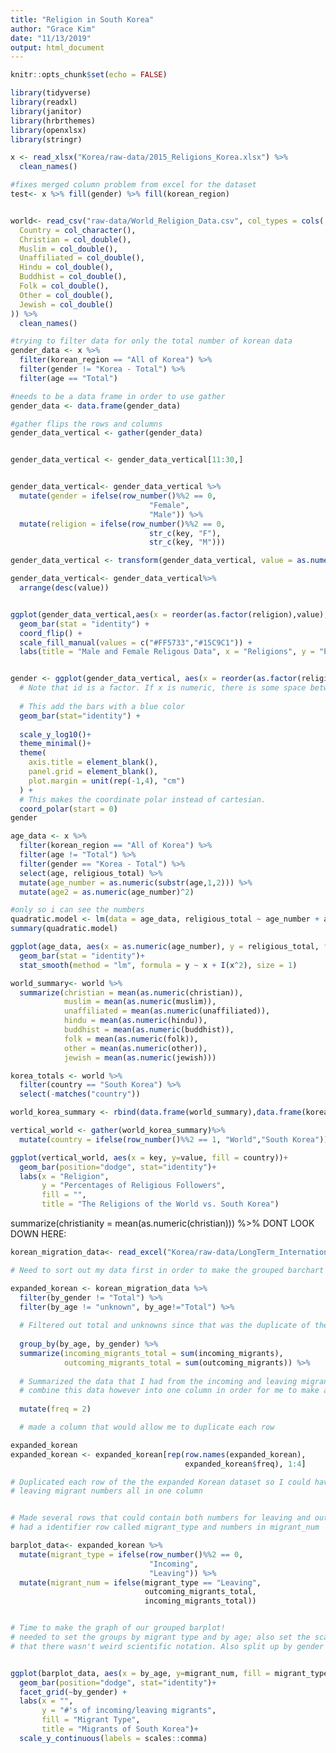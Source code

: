 ```yaml
---
title: "Religion in South Korea"
author: "Grace Kim"
date: "11/13/2019"
output: html_document
---
```


```r
knitr::opts_chunk$set(echo = FALSE)

library(tidyverse)
library(readxl)
library(janitor)
library(hrbrthemes)
library(openxlsx)
library(stringr)

```

```r

x <- read_xlsx("Korea/raw-data/2015_Religions_Korea.xlsx") %>% 
  clean_names()

#fixes merged column problem from excel for the dataset
test<- x %>% fill(gender) %>% fill(korean_region)


world<- read_csv("raw-data/World_Religion_Data.csv", col_types = cols(
  Country = col_character(),
  Christian = col_double(),
  Muslim = col_double(),
  Unaffiliated = col_double(),
  Hindu = col_double(),
  Buddhist = col_double(),
  Folk = col_double(),
  Other = col_double(),
  Jewish = col_double()
)) %>% 
  clean_names()

```


```r

#trying to filter data for only the total number of korean data
gender_data <- x %>% 
  filter(korean_region == "All of Korea") %>% 
  filter(gender != "Korea - Total") %>% 
  filter(age == "Total")

#needs to be a data frame in order to use gather
gender_data <- data.frame(gender_data)

#gather flips the rows and columns
gender_data_vertical <- gather(gender_data)


gender_data_vertical <- gender_data_vertical[11:30,] 


gender_data_vertical<- gender_data_vertical %>% 
  mutate(gender = ifelse(row_number()%%2 == 0,
                               "Female",
                               "Male")) %>% 
  mutate(religion = ifelse(row_number()%%2 == 0,
                               str_c(key, "F"),
                               str_c(key, "M")))

gender_data_vertical <- transform(gender_data_vertical, value = as.numeric(value)) 

gender_data_vertical<- gender_data_vertical%>% 
  arrange(desc(value))


ggplot(gender_data_vertical,aes(x = reorder(as.factor(religion),value), y = value, fill = gender)) +
  geom_bar(stat = "identity") +
  coord_flip() +
  scale_fill_manual(values = c("#FF5733","#15C9C1")) +
  labs(title = "Male and Female Religous Data", x = "Religions", y = "Percentage Practiced by Population")


gender <- ggplot(gender_data_vertical, aes(x = reorder(as.factor(religion),value), y = value, fill = gender)) +       
  # Note that id is a factor. If x is numeric, there is some space between the first bar
  
  # This add the bars with a blue color
  geom_bar(stat="identity") +
  
  scale_y_log10()+
  theme_minimal()+
  theme(
    axis.title = element_blank(),
    panel.grid = element_blank(),
    plot.margin = unit(rep(-1,4), "cm") 
  ) +
  # This makes the coordinate polar instead of cartesian.
  coord_polar(start = 0)
gender
```

```r
age_data <- x %>% 
  filter(korean_region == "All of Korea") %>% 
  filter(age != "Total") %>% 
  filter(gender == "Korea - Total") %>% 
  select(age, religious_total) %>% 
  mutate(age_number = as.numeric(substr(age,1,2))) %>% 
  mutate(age2 = as.numeric(age_number)^2)

#only so i can see the numbers
quadratic.model <- lm(data = age_data, religious_total ~ age_number + age2)
summary(quadratic.model)

ggplot(age_data, aes(x = as.numeric(age_number), y = religious_total, fill = age_number)) +
  geom_bar(stat = "identity")+
  stat_smooth(method = "lm", formula = y ~ x + I(x^2), size = 1)
```


```r
world_summary<- world %>% 
  summarize(christian = mean(as.numeric(christian)),
            muslim = mean(as.numeric(muslim)),
            unaffiliated = mean(as.numeric(unaffiliated)),
            hindu = mean(as.numeric(hindu)),
            buddhist = mean(as.numeric(buddhist)),
            folk = mean(as.numeric(folk)),
            other = mean(as.numeric(other)),
            jewish = mean(as.numeric(jewish))) 

korea_totals <- world %>% 
  filter(country == "South Korea") %>% 
  select(-matches("country"))

world_korea_summary <- rbind(data.frame(world_summary),data.frame(korea_totals))

vertical_world <- gather(world_korea_summary)%>% 
  mutate(country = ifelse(row_number()%%2 == 1, "World","South Korea"))

ggplot(vertical_world, aes(x = key, y=value, fill = country))+ 
  geom_bar(position="dodge", stat="identity")+
  labs(x = "Religion",
       y = "Percentages of Religious Followers",
       fill = "",
       title = "The Religions of the World vs. South Korea")

```

summarize(christianity = mean(as.numeric(christian))) %>% DONT LOOK DOWN HERE:



```r

korean_migration_data<- read_excel("Korea/raw-data/LongTerm_International_Migration_by_Sex_and_Age_Nationals__Foreigners__20191005095057.xlsx") %>% clean_names()

```

```r
# Need to sort out my data first in order to make the grouped barchart

expanded_korean <- korean_migration_data %>% 
  filter(by_gender != "Total") %>%
  filter(by_age != "unknown", by_age!="Total") %>%
  
  # Filtered out total and unknowns since that was the duplicate of the combined data
  
  group_by(by_age, by_gender) %>% 
  summarize(incoming_migrants_total = sum(incoming_migrants),
            outcoming_migrants_total = sum(outcoming_migrants)) %>% 
  
  # Summarized the data that I had from the incoming and leaving migrants, needed to 
  # combine this data however into one column in order for me to make a grouped plot
  
  mutate(freq = 2)

  # made a column that would allow me to duplicate each row

expanded_korean
expanded_korean <- expanded_korean[rep(row.names(expanded_korean),
                                       expanded_korean$freq), 1:4]

# Duplicated each row of the the expanded Korean dataset so I could have the incoming and 
# leaving migrant numbers all in one column


# Made several rows that could contain both numbers for leaving and outcoming migrants
# had a identifier row called migrant_type and numbers in migrant_num

barplot_data<- expanded_korean %>% 
  mutate(migrant_type = ifelse(row_number()%%2 == 0,
                               "Incoming",
                               "Leaving")) %>% 
  mutate(migrant_num = ifelse(migrant_type == "Leaving",
                              outcoming_migrants_total,
                              incoming_migrants_total))


# Time to make the graph of our grouped barplot!
# needed to set the groups by migrant type and by age; also set the scale of y axis so 
# that there wasn't weird scientific notation. Also split up by gender


ggplot(barplot_data, aes(x = by_age, y=migrant_num, fill = migrant_type))+ 
  geom_bar(position="dodge", stat="identity")+
  facet_grid(~by_gender) +
  labs(x = "",
       y = "#'s of incoming/leaving migrants",
       fill = "Migrant Type",
       title = "Migrants of South Korea")+
  scale_y_continuous(labels = scales::comma)
```


